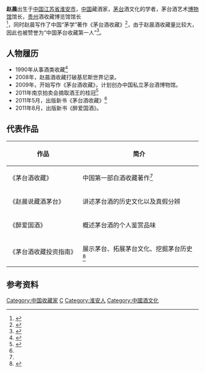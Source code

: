 {{Infobox Person
|姓名    = 赵晨
|圖像    = 
|圖像大小 = 
|occupation = 中国白酒收藏家
|性別     = 男 
|籍貫     = [[江苏省|江苏省]][[淮安市|淮安市]]
|出生日期 = {{birth date and age|1977|10|11}}
|出生地點 = {{CHN}}[[江苏省|江苏省]][[淮安市|淮安市]]
|政黨     = {{CPC}}
|國籍     = {{PRC}}
}}
'''赵晨'''{{BD|1977年|10月11日}}出生于[[中国|中国]][[江苏省|江苏省]][[淮安市|淮安市]]，[[中国|中国]]藏酒家，[[茅台|茅台]]酒文化的学者，茅台酒艺术[[博物馆|博物馆]]馆长，[[贵州|贵州]]酒收藏博览馆馆长<ref>{{Cite web |url=http://mall.cnki.net/magazine/Article/SOUC201303035.htm |title=茅台酒收藏界的“马未都” 访中国名酒收藏家赵晨 |access-date=2014-08-07 |archive-date=2020-12-24 |archive-url=https://web.archive.org/web/20201224053838/https://mall.cnki.net/magazine/Article/SOUC201303035.htm |dead-url=no }}</ref>，同时赵晨写作了中国“茅学”著作《茅台酒收藏》<ref name="#1">{{Cite web |url=http://www.6681.com/yinshi/maotaijiu/20111209_1974.html |title=茅台酒收藏 白酒收藏家赵晨 |access-date=2014-08-07 |archive-url=https://web.archive.org/web/20140808032652/http://www.6681.com/yinshi/maotaijiu/20111209_1974.html |archive-date=2014-08-08 |dead-url=yes }}</ref>，由于赵晨酒收藏量比较大，因此也被赞誉为“中国茅台收藏第一人”<ref>{{Cite web |url=http://collection.sina.com.cn/scsx/20111013/113441531.shtml |title=茅台收藏第一人赵晨讲解藏酒 |access-date=2014-08-07 |archive-date=2019-01-17 |archive-url=https://web.archive.org/web/20190117122352/http://collection.sina.com.cn/scsx/20111013/113441531.shtml |dead-url=no }}</ref>。
== 人物履历 ==
* 1990年从事酒类收藏<ref>{{Cite web |url=http://www.cnwinenews.com/html/201208/2/20120802095711138193.htm |title=华夏酒报：赵晨 我的茅台收藏故事 |access-date=2014-08-07 |archive-date=2015-09-23 |archive-url=https://web.archive.org/web/20150923205114/http://www.cnwinenews.com/html/201208/2/20120802095711138193.htm |dead-url=no }}</ref>
* 2008年，赵晨酒收藏打破基尼斯世界记录。
* 2009年，开始写作《茅台酒收藏》，计划创办中国私立茅台酒博物馆。
* 2011年南京拍卖会摘取酒王的桂冠<ref>{{Cite web |url=http://henan.sina.com.cn/news/z/2011-04-11/63-66294.html |title=汉帝茅台酒890万冠绝于世 被河南人拍得 |access-date=2014-08-07 |archive-date=2014-08-10 |archive-url=https://web.archive.org/web/20140810052845/http://henan.sina.com.cn/news/z/2011-04-11/63-66294.html |dead-url=no }}</ref>
* 2011年5月，出版新书《茅台酒收藏》<ref name="#1"/>
* 2011年8月，出版新书《醉爱国酒》。
== 代表作品 ==
{| class="wikitable"
|-
! 作品 !! 简介
|-
| 《茅台酒收藏》|| 中国第一部白酒收藏著作<ref name="#1"/>
|-
| 《赵晨说藏酒茅台》|| 讲述茅台酒的历史文化以及真假分辨
|-
| 《醉爱国酒》|| 概述茅台酒的个人鉴赏品味
|-
| 《茅台酒收藏投资指南》|| 展示茅台、拓展茅台文化、挖掘茅台历史<ref>{{Cite web |url=http://www.cnwinenews.com/html/201403/5/20140305143256159390.htm |title=新版《茅台酒收藏投资指南》面世 |access-date=2014-08-07 |archive-date=2014-08-13 |archive-url=https://web.archive.org/web/20140813061135/http://www.cnwinenews.com/html/201403/5/20140305143256159390.htm |dead-url=no }}</ref>
|}

==参考资料==
{{reflist|2}}

{{DEFAULTSORT:Zhao Chen}}
[[Category:中国收藏家|Category:中国收藏家]]
[[Category:赵姓|C]]
[[Category:淮安人|Category:淮安人]]
[[Category:中國酒文化|Category:中國酒文化]]